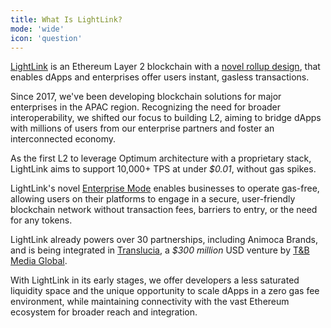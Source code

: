 ```yaml
---
title: What Is LightLink?
mode: 'wide'
icon: 'question'
---
```


[LightLink](https://lightlink.io) is an Ethereum Layer 2 blockchain with a
[novel rollup design](technical), that enables dApps and enterprises offer users instant, gasless
transactions.

Since 2017, we've been developing blockchain solutions for major enterprises in the APAC region.
Recognizing the need for broader interoperability, we shifted our focus to building L2, aiming to
bridge dApps with millions of users from our enterprise partners and foster an interconnected
economy.

As the first L2 to leverage Optimum architecture with a proprietary stack, LightLink aims to support
10,000+ TPS at under _$0.01_, without gas spikes.

LightLink's novel [Enterprise Mode](https://c/io) enables businesses to operate gas-free, allowing
users on their platforms to engage in a secure, user-friendly blockchain network without transaction
fees, barriers to entry, or the need for any tokens.

LightLink already powers over 30 partnerships, including Animoca Brands, and is being integrated in
[Translucia](https://sponsored.bloomberg.com/article/mqdc/translucia:-master-of-the-global-metaverse),
a _$300 million_ USD venture by [T&B Media Global](https://www.tandbmediaglobal.com/).

With LightLink in its early stages, we offer developers a less saturated liquidity space and the
unique opportunity to scale dApps in a zero gas fee environment, while maintaining connectivity with
the vast Ethereum ecosystem for broader reach and integration.
